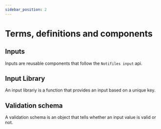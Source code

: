 ```yaml
---
sidebar_position: 2
---
```


# Terms, definitions and components

## Inputs
Inputs are reusable components that follow the ```Notifiles input``` api.

## Input Library
An input librariy is a function that provides an input based on a unique key.

## Validation schema
A validation schema is an object that tells whether an input value is valid or not.